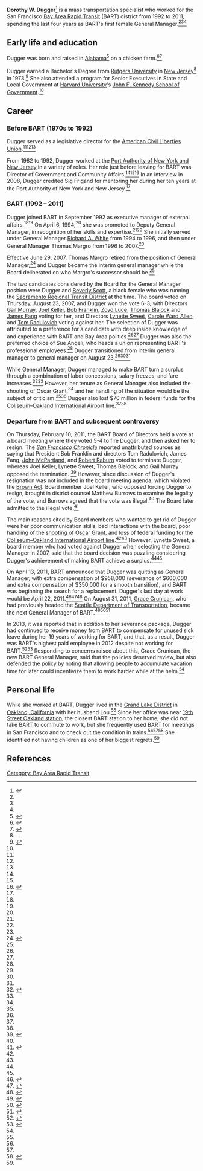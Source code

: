 '''Dorothy W. Dugger'''<ref name=bart-dugger-becomes-gm>{{cite web|url = http://www.bart.gov/news/articles/2007/newsx20070823|title = BART Board makes history, picks first female to lead agency. Board promotes Dorothy Dugger to General Manager|date = August 23, 2007|accessdate = August 20, 2017|publisher = [[Bay Area Rapid Transit]]}}</ref> is a mass transportation specialist who worked for the San Francisco [[Bay Area Rapid Transit]] (BART) district from 1992 to 2011, spending the last four years as BART's first female General Manager.<ref name=bart-dugger-becomes-gm/><ref name=sfgate-dugger-becomes-gm/><ref name=bart-dugger-resigns/>

== Early life and education ==

Dugger was born and raised in [[Alabama]]<ref name=ebt-cool-dugger>{{cite web|url = http://www.eastbaytimes.com/2009/10/10/bart-leader-stays-cool-under-pressure/|title = BART leader stays cool under pressure|date = October 10, 2009|accessdate = August 20, 2017|publisher = East Bay Times|date = August 15, 2016|accessdate = August 20, 2017|last = Mara|first = Janis}}</ref> on a chicken farm.<ref name=sfgate-dugger-becomes-gm>{{cite web|url = http://www.sfgate.com/bayarea/article/Dorothy-Dugger-named-new-head-of-BART-vote-2508338.php|title = Dorothy Dugger named new head of BART - vote challenged as tainted|date = August 23, 2007|accessdate = August 20, 2017|publisher = ''[[San Francisco Chronicle]]''}}</ref><ref name=mercurynews-dugger-becomes-gm>{{cite web|url = http://www.mercurynews.com/2007/08/23/bart-appoints-first-female-general-manager/|title = Bart appoints first female general manager|publisher = Mercury News|date = August 23, 2007|accessdate = July 27, 2017}}</ref>

Dugger earned a Bachelor's Degree from [[Rutgers University]] in [[New Jersey]]<ref name=sfgate-dugger-becomes-gm/> in 1973.<ref name=bizjournals-dugger-becomes-gm>{{cite web|url = https://www.bizjournals.com/sanjose/stories/2007/08/20/daily65.html|title = BART makes interim GM permanent|date = August 23, 2007|accessdate = July 27, 2017|publisher = Silicon Valley Business Journal}}</ref> She also attended a program for Senior Executives in State and Local Government at [[Harvard University]]'s [[John F. Kennedy School of Government]].<ref name=sfgate-dugger-becomes-gm/>

== Career ==

=== Before BART (1970s to 1992) ===

Dugger served as a legislative director for the [[American Civil Liberties Union]].<ref name=sfgate-dugger-becomes-gm/><ref name=ebt-cool-dugger/><ref name=bart-dugger-becomes-gm/>

From 1982 to 1992, Dugger worked at the [[Port Authority of New York and New Jersey]] in a variety of roles. Her role just before leaving for BART was Director of Government and Community Affairs.<ref name=sfgate-dugger-becomes-gm/><ref name=ebt-cool-dugger/><ref name=dugger-convo>{{cite web|url = http://www.bizjournals.com/eastbay/stories/2008/01/28/newscolumn1.html|title = A conversation with BART General Manager Dorothy Dugger|publisher = East Bay Business Times|date = January 27, 2008|accessdate = August 20, 2017|last = Consol|first = Mike}}</ref> In an interview in 2008, Dugger credited Sig Frigand for mentoring her during her ten years at the Port Authority of New York and New Jersey.<ref name=dugger-convo/>

=== BART (1992 – 2011) ===

Dugger joined BART in September 1992 as executive manager of external affairs.<ref name=mercurynews-dugger-becomes-gm/><ref name=bart-dugger-becomes-gm/> On April 6, 1994,<ref name=mercurynews-dugger-becomes-gm/> she was promoted to Deputy General Manager, in recognition of her skills and expertise.<ref name=sfgate-dugger-becomes-gm/><ref name=bart-dugger-becomes-gm/> She initially served under General Manager [[Richard A. White]] from 1994 to 1996, and then under General Manager Thomas Margro from 1996 to 2007.<ref name=bart-dugger-becomes-gm/>

Effective June 29, 2007, Thomas Margro retired from the position of General Manager,<ref name=apta-margro-retires>{{cite web|url = http://www.apta.com/passengertransport/Documents/archive_3857.htm|title = Margro to Retire as BART General Manager|date = April 16, 2007|accessdate = August 20, 2017|publisher = American Public Transportation Association}}</ref> and Dugger became the interim general manager while the Board deliberated on who Margro's successor should be.<ref name=sfgate-dugger-becomes-gm/>

The two candidates considered by the Board for the General Manager position were Dugger and [[Beverly Scott]], a black female who was running the [[Sacramento Regional Transit District]] at the time. The board voted on Thursday, August 23, 2007, and Dugger won the vote 6-3, with Directors [[Gail Murray]], [[Joel Keller]], [[Bob Franklin]], [[Zoyd Luce]], [[Thomas Blalock]] and [[James Fang]] voting for her, and Directors [[Lynette Sweet]], [[Carole Ward Allen]], and [[Tom Radulovich]] voting against her. The selection of Dugger was attributed to a preference for a candidate with deep inside knowledge of and experience with BART and Bay Area politics.<ref name=sfgate-dugger-becomes-gm/><ref name=mercurynews-dugger-becomes-gm/> Dugger was also the preferred choice of Sue Angeli, who heads a union representing BART's professional employees.<ref name=mercurynews-dugger-becomes-gm/> Dugger transitioned from interim general manager to general manager on August 23.<ref name=bart-dugger-becomes-gm/><ref name=sfgate-dugger-becomes-gm/><ref name=mercurynews-dugger-becomes-gm/>

While General Manager, Dugger managed to make BART turn a surplus through a combination of labor concessions, salary freezes, and fare increases.<ref name=sfexaminer-dugger-surplus>{{cite web|url = http://www.sfexaminer.com/bart-board-plans-to-oust-general-manager-dorothy-dugger-despite-surplus/|title = BART board plans to oust General Manager Dorothy Dugger despite surplus|last = Reisman|first = Will|date = March 8, 2011|accessdate = August 20, 2017|publisher = San Francisco Examiner}}</ref><ref name=sfgate-board-firing-meeting/> However, her tenure as General Manager also included the [[shooting of Oscar Grant]],<ref name=ebt-cool-dugger/> and her handling of the situation would be the subject of criticism.<ref name=sfexaminer-dugger-surplus/><ref name=sfgate-board-firing-meeting/> Dugger also lost $70 million in federal funds for the [[Coliseum–Oakland International Airport line]].<ref name=sfexaminer-dugger-surplus/><ref name=sfgate-board-firing-meeting/>

=== Departure from BART and subsequent controversy ===

On Thursday, February 10, 2011, the BART Board of Directors held a vote at a board meeting where they voted 5-4 to fire Dugger, and then asked her to resign. The ''[[San Francisco Chronicle]]'' reported unattributed sources as saying that President Bob Franklin and directors Tom Radulovich, James Fang, [[John McPartland]], and [[Robert Raburn]] voted to terminate Dugger, whereas Joel Keller, Lynette Sweet, Thomas Blalock, and Gail Murray opposed the termination. <ref name=sfgate-board-firing-meeting>{{cite web|url = http://www.sfgate.com/bayarea/article/BART-board-may-fire-Dorothy-Dugger-2475687.php|title = BART board may fire Dorothy Dugger|last = Cabanatuan|first = Michael|date = February 12, 2011|accessdate = July 23, 2017|publisher = ''San Francisco Chronicle''}}</ref> However, since discussion of Dugger's resignation was not included in the board meeting agenda, which violated the [[Brown Act]]. Board member Joel Keller, who opposed forcing Dugger to resign, brought in district counsel Matthew Burrows to examine the legality of the vote, and Burrows agreed that the vote was illegal.<ref name=sfgate-board-firing-meeting/> The Board later admitted to the illegal vote.<ref>{{cite web|url = http://www.sfgate.com/bayarea/article/BART-board-owns-up-to-illegal-vote-to-fire-boss-2474481.php|title = BART board owns up to illegal vote to fire boss|last = Cabanatuan|first = Michael|date = February 25, 2011|accessdate = July 23, 2017|publisher = ''San Francisco Chronicle''}}</ref>

The main reasons cited by Board members who wanted to get rid of Dugger were her poor communication skills, bad interactions with the board, poor handling of the [[shooting of Oscar Grant]], and loss of federal funding for the [[Coliseum–Oakland International Airport line]].<ref name=sfgate-board-firing-meeting/><ref name=sfexaminer-dugger-surplus/> However, Lynette Sweet, a board member who had voted against Dugger when selecting the General Manager in 2007, said that the board decision was puzzling considering Dugger's achievement of making BART achieve a surplus.<ref name=sfgate-board-firing-meeting/><ref name=sfexaminer-dugger-surplus/>

On April 13, 2011, BART announced that Dugger was quitting as General Manager, with extra compensation of $958,000 (severance of $600,000 and extra compensation of $350,000 for a smooth transition), and BART was beginning the search for a replacement. Dugger's last day at work would be April 22, 2011.<ref name=bart-dugger-resigns>{{cite web|url = http://www.bart.gov/news/articles/2011/news20110413|title = BART general manager resigns; search for new GM begins Thursday|date = April 13, 2011|accessdate = July 22, 2017|publisher = Bay Area Rapid Transit}}</ref><ref>{{cite web|url = https://ww2.kqed.org/news/2011/04/13/bart-general-manager-dorothy-dugger-resigns-severance-is-958000/|title = BART General Manager Dorothy Dugger Resigns; Severance is $958,000|last = Brooks|first = Jon|date = April 13, 2011|accessdate = July 22, 2017|publisher = ''[[KQED]]''}}</ref><ref>{{cite web|url = http://www.sfgate.com/news/article/BART-s-Dugger-quits-with-1-million-severance-2375176.php|title = BART's Dugger quits with $1 million severance|last = Cabanatuan|first = Michael|date = April 13, 2011|accessdate = July 22, 2017|publisher = ''[[San Francisco Chronicle]]''}}</ref> On August 31, 2011, [[Grace Crunican]], who had previously headed the [[Seattle Department of Transportation]], became the next General Manager of BART.<ref name=examiner-crunican-becomes-gm>{{cite web|url = http://www.sfexaminer.com/grace-crunican-officially-named-new-bart-general-manager/|title = Grace Crunican officially named new BART general manager|date = August 31, 2011|accessdate = July 22, 2017|publisher = SF Examiner}}</ref><ref name=bart-crunican-selected>{{cite web|url = https://www.bart.gov/news/articles/2011/news20110831|title = Grace Crunican is selected as BART's new General Manager|date = August 31, 2011|accessdate = July 22, 2017|publisher = Bay Area Rapid Transit}}</ref><ref name=crunican-in-line-for-bart-gm>{{cite web|url = http://www.sfgate.com/bayarea/matier-ross/article/Grace-Crunican-in-line-for-post-of-BART-manager-2336218.php|title = Grace Crunican in line for post of BART manager|author = Matier & Ross|date = August 3, 2011|accessdate = July 22, 2017|publisher = ''[[San Francisco Chronicle]]''}}</ref>

In 2013, it was reported that in addition to her severance package, Dugger had continued to receive money from BART to compensate for unused sick leave during her 19 years of working for BART, and that, as a result, Dugger was BART's highest paid employee in 2012 despite not working for BART.<ref name=dugger-banked-vacation-time>{{cite web|url = http://www.mercurynews.com/2013/06/12/bart-chief-policies-behind-predecessors-330000-vacation-pay-deserves-review/|title = BART chief: Policies behind predecessor’s $330,000 vacation pay deserves review|last = Peele|first = Thomas|date = June 12, 2013|accessdate = August 20, 2017|publisher = ''The Mercury News''}}</ref><ref name=crunican-excessive-exec-comp>{{cite web|url = http://www.beyondchron.org/are-bart-executives-overpaid/|title = Are BART Executives Overpaid?|date = July 10, 2013|accessdate = July 22, 2017|publisher = Beyond Chron}}</ref> Responding to concerns raised about this, Grace Crunican, the new BART General Manager, said that the policies deserved review, but also defended the policy by noting that allowing people to accumulate vacation time for later could incentivize them to work harder while at the helm.<ref name=dugger-banked-vacation-time/>

== Personal life ==

While she worked at BART, Dugger lived in the [[Grand Lake, Oakland, California|Grand Lake District]] in [[Oakland, California]] with her husband Lou.<ref name=ebt-cool-dugger/> Since her office was near [[19th Street Oakland station]], the closest BART station to her home, she did not take BART to commute to work, but she frequently used BART for meetings in San Francisco and to check out the condition in trains.<ref name=sfgate-board-firing-meeting/><ref name=ebt-cool-dugger/><ref>{{Cite web|url = https://ginnyprior.com/2008/03/11/dorothy-dugger-bart-general-manager/|title = Dorothy Dugger: BART General Manager|last = Prior|first = Ginny|date = March 11, 2008|accessdate = August 20, 2017}}</ref> She identified not having children as one of her biggest regrets.<ref name=dugger-convo/>

== References ==

{{reflist|30em}}

{{Bay Area Rapid Transit}}

[[Category: Bay Area Rapid Transit]]
